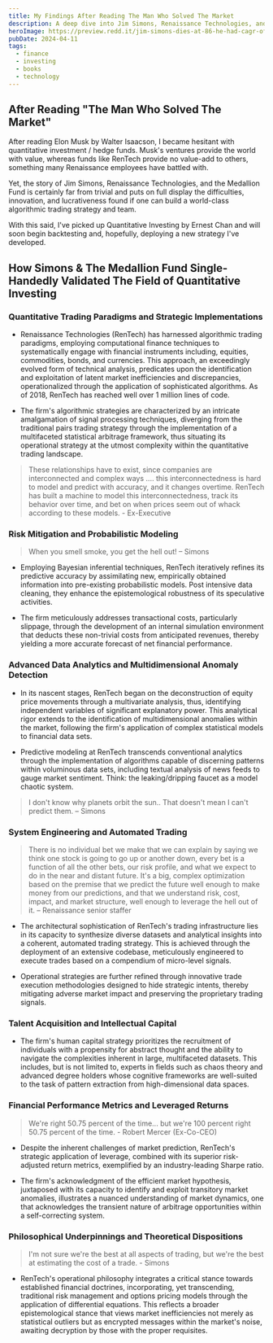 ```yaml
---
title: My Findings After Reading The Man Who Solved The Market
description: A deep dive into Jim Simons, Renaissance Technologies, and the quantitative investing revolution that changed Wall Street forever.
heroImage: https://preview.redd.it/jim-simons-dies-at-86-he-had-cagr-of-66-over-30-years-the-v0-7y7i57spxqzc1.jpeg?auto=webp&s=02a7a551177023cdd1a45249a0be70665be8f2e5
pubDate: 2024-04-11
tags:
  - finance
  - investing
  - books
  - technology
---
```


## After Reading "The Man Who Solved The Market"

After reading Elon Musk by Walter Isaacson, I became hesitant with quantitative investment / hedge funds. Musk's ventures provide the world with value, whereas funds like RenTech provide no value-add to others, something many Renaissance employees have battled with.

Yet, the story of Jim Simons, Renaissance Technologies, and the Medallion Fund is certainly far from trivial and puts on full display the difficulties, innovation, and lucrativeness found if one can build a world-class algorithmic trading strategy and team.

With this said, I've picked up Quantitative Investing by Ernest Chan and will soon begin backtesting and, hopefully, deploying a new strategy I've developed.

## How Simons & The Medallion Fund Single-Handedly Validated The Field of Quantitative Investing

### Quantitative Trading Paradigms and Strategic Implementations

- Renaissance Technologies (RenTech) has harnessed algorithmic trading paradigms, employing computational finance techniques to systematically engage with financial instruments including, equities, commodities, bonds, and currencies. This approach, an exceedingly evolved form of technical analysis, predicates upon the identification and exploitation of latent market inefficiencies and discrepancies, operationalized through the application of sophisticated algorithms. As of 2018, RenTech has reached well over 1 million lines of code. 
  
- The firm's algorithmic strategies are characterized by an intricate amalgamation of signal processing techniques, diverging from the traditional pairs trading strategy through the implementation of a multifaceted statistical arbitrage framework, thus situating its operational strategy at the utmost complexity within the quantitative trading landscape.

> These relationships have to exist, since companies are interconnected and complex ways .... this interconnectedness is hard to model and predict with accuracy, and it changes overtime. RenTech has built a machine to model this interconnectedness, track its behavior over time, and bet on when prices seem out of whack according to these models. - Ex-Executive

### Risk Mitigation and Probabilistic Modeling

> When you smell smoke, you get the hell out! – Simons

- Employing Bayesian inferential techniques, RenTech iteratively refines its predictive accuracy by assimilating new, empirically obtained information into pre-existing probabilistic models. Post intensive data cleaning, they enhance the epistemological robustness of its speculative activities.

- The firm meticulously addresses transactional costs, particularly slippage, through the development of an internal simulation environment that deducts these non-trivial costs from anticipated revenues, thereby yielding a more accurate forecast of net financial performance.

### Advanced Data Analytics and Multidimensional Anomaly Detection

- In its nascent stages, RenTech began on the deconstruction of equity price movements through a multivariate analysis, thus, identifying independent variables of significant explanatory power. This analytical rigor extends to the identification of multidimensional anomalies within the market, following the firm's application of complex statistical models to financial data sets.

- Predictive modeling at RenTech transcends conventional analytics through the implementation of algorithms capable of discerning patterns within voluminous data sets, including textual analysis of news feeds to gauge market sentiment. Think: the leaking/dripping faucet as a model chaotic system.

> I don't know why planets orbit the sun.. That doesn't mean I can't predict them. – Simons

### System Engineering and Automated Trading

> There is no individual bet we make that we can explain by saying we think one stock is going to go up or another down, every bet is a function of all the other bets, our risk profile, and what we expect to do in the near and distant future. It's a big, complex optimization based on the premise that we predict the future well enough to make money from our predictions, and that we understand risk, cost, impact, and market structure, well enough to leverage the hell out of it. – Renaissance senior staffer

- The architectural sophistication of RenTech's trading infrastructure lies in its capacity to synthesize diverse datasets and analytical insights into a coherent, automated trading strategy. This is achieved through the deployment of an extensive codebase, meticulously engineered to execute trades based on a compendium of micro-level signals.

- Operational strategies are further refined through innovative trade execution methodologies designed to hide strategic intents, thereby mitigating adverse market impact and preserving the proprietary trading signals.

### Talent Acquisition and Intellectual Capital

- The firm's human capital strategy prioritizes the recruitment of individuals with a propensity for abstract thought and the ability to navigate the complexities inherent in large, multifaceted datasets. This includes, but is not limited to, experts in fields such as chaos theory and advanced degree holders whose cognitive frameworks are well-suited to the task of pattern extraction from high-dimensional data spaces.

### Financial Performance Metrics and Leveraged Returns

> We're right 50.75 percent of the time... but we're 100 percent right 50.75 percent of the time. - Robert Mercer (Ex-Co-CEO)

- Despite the inherent challenges of market prediction, RenTech's strategic application of leverage, combined with its superior risk-adjusted return metrics, exemplified by an industry-leading Sharpe ratio.

- The firm's acknowledgment of the efficient market hypothesis, juxtaposed with its capacity to identify and exploit transitory market anomalies, illustrates a nuanced understanding of market dynamics, one that acknowledges the transient nature of arbitrage opportunities within a self-correcting system.

### Philosophical Underpinnings and Theoretical Dispositions

> I'm not sure we're the best at all aspects of trading, but we're the best at estimating the cost of a trade. - Simons

- RenTech's operational philosophy integrates a critical stance towards established financial doctrines, incorporating, yet transcending, traditional risk management and options pricing models through the application of differential equations. This reflects a broader epistemological stance that views market inefficiencies not merely as statistical outliers but as encrypted messages within the market's noise, awaiting decryption by those with the proper requisites. 